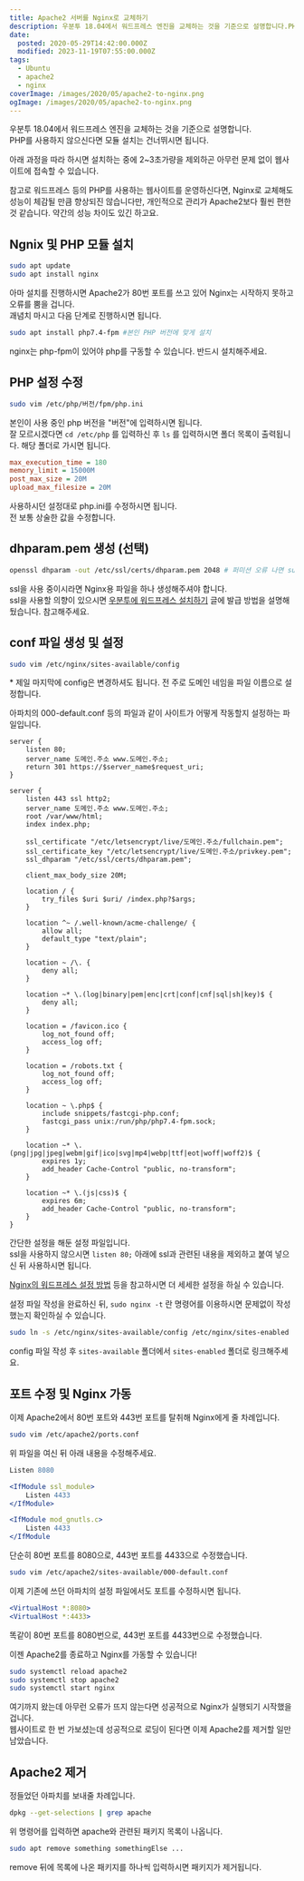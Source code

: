 ```yaml
---
title: Apache2 서버를 Nginx로 교체하기
description: 우분투 18.04에서 워드프레스 엔진을 교체하는 것을 기준으로 설명합니다.PHP를 사용하지 않으신다면 모듈 설치는 건너뛰시면 됩니다. 아래 과정을 따라 하시면 설치하는 중에 2~3초가량을 제외하곤 아무런 문제 없이 웹사이트에 접속할 수 있습니다. 참고로 워드프레스 등의 PHP를 사용하는 웹사이트를 운영하신다면, Nginx로 교체해도 성능이 체감될 만큼 향상되진 않습니다만, 개인적으로 관리가 Apache2보다 훨씬 편한 것 같습니다. 약간의 성능 차이도 있긴 하고요.
date:
  posted: 2020-05-29T14:42:00.000Z
  modified: 2023-11-19T07:55:00.000Z
tags:
  - Ubuntu
  - apache2
  - nginx
coverImage: /images/2020/05/apache2-to-nginx.png
ogImage: /images/2020/05/apache2-to-nginx.png
---
```


우분투 18.04에서 워드프레스 엔진을 교체하는 것을 기준으로 설명합니다.  
PHP를 사용하지 않으신다면 모듈 설치는 건너뛰시면 됩니다.

아래 과정을 따라 하시면 설치하는 중에 2\~3초가량을 제외하곤 아무런 문제 없이 웹사이트에 접속할 수 있습니다.

참고로 워드프레스 등의 PHP를 사용하는 웹사이트를 운영하신다면, Nginx로 교체해도 성능이 체감될 만큼 향상되진 않습니다만, 개인적으로 관리가 Apache2보다 훨씬 편한 것 같습니다. 약간의 성능 차이도 있긴 하고요.

## Ngnix 및 PHP 모듈 설치

```bash
sudo apt update
sudo apt install nginx
```

아마 설치를 진행하시면 Apache2가 80번 포트를 쓰고 있어 Nginx는 시작하지 못하고 오류를 뿜을 겁니다.  
괘념치 마시고 다음 단계로 진행하시면 됩니다.

```bash
sudo apt install php7.4-fpm #본인 PHP 버전에 맞게 설치
```

nginx는 php-fpm이 있어야 php를 구동할 수 있습니다. 반드시 설치해주세요.

## PHP 설정 수정

```bash
sudo vim /etc/php/버전/fpm/php.ini
```

본인이 사용 중인 php 버전을 "버전"에 입력하시면 됩니다.  
잘 모르시겠다면 `cd /etc/php` 를 입력하신 후 `ls` 를 입력하시면 폴더 목록이 출력됩니다. 해당 폴더로 가시면 됩니다.

```ini
max_execution_time = 180
memory_limit = 15000M
post_max_size = 20M
upload_max_filesize = 20M
```

사용하시던 설정대로 php.ini를 수정하시면 됩니다.  
전 보통 상술한 값을 수정합니다.

## dhparam.pem 생성 (선택)

```bash
openssl dhparam -out /etc/ssl/certs/dhparam.pem 2048 # 퍼미션 오류 나면 sudo로 실행
```

ssl을 사용 중이시라면 Nginx용 파일을 하나 생성해주셔야 합니다.  
ssl을 사용할 의향이 있으시면 [우분투에 워드프레스 설치하기](https://marshallku.com/web/tips/%ec%9a%b0%eb%b6%84%ed%88%ac%ec%97%90-%ec%9b%8c%eb%93%9c%ed%94%84%eb%a0%88%ec%8a%a4-%ec%84%a4%ec%b9%98%ed%95%98%ea%b8%b0) 글에 발급 방법을 설명해뒀습니다. 참고해주세요.

## conf 파일 생성 및 설정

```bash
sudo vim /etc/nginx/sites-available/config
```

\* 제일 마지막에 config은 변경하셔도 됩니다. 전 주로 도메인 네임을 파일 이름으로 설정합니다.

아파치의 000-default.conf 등의 파일과 같이 사이트가 어떻게 작동할지 설정하는 파일입니다.

```nginx
server {
    listen 80;
    server_name 도메인.주소 www.도메인.주소;
    return 301 https://$server_name$request_uri;
}

server {
    listen 443 ssl http2;
    server_name 도메인.주소 www.도메인.주소;
    root /var/www/html;
    index index.php;

    ssl_certificate "/etc/letsencrypt/live/도메인.주소/fullchain.pem";
    ssl_certificate_key "/etc/letsencrypt/live/도메인.주소/privkey.pem";
    ssl_dhparam "/etc/ssl/certs/dhparam.pem";

    client_max_body_size 20M;

    location / {
        try_files $uri $uri/ /index.php?$args;
    }

    location ^~ /.well-known/acme-challenge/ {
        allow all;
        default_type "text/plain";
    }

    location ~ /\. {
        deny all;
    }

    location ~* \.(log|binary|pem|enc|crt|conf|cnf|sql|sh|key)$ {
        deny all;
    }

    location = /favicon.ico {
        log_not_found off;
        access_log off;
    }

    location = /robots.txt {
        log_not_found off;
        access_log off;
    }

    location ~ \.php$ {
        include snippets/fastcgi-php.conf;
        fastcgi_pass unix:/run/php/php7.4-fpm.sock;
    }

    location ~* \.(png|jpg|jpeg|webm|gif|ico|svg|mp4|webp|ttf|eot|woff|woff2)$ {
        expires 1y;
        add_header Cache-Control "public, no-transform";
    }

    location ~* \.(js|css)$ {
        expires 6m;
        add_header Cache-Control "public, no-transform";
    }
}
```

간단한 설정을 해둔 설정 파일입니다.  
ssl을 사용하지 않으시면 `listen 80;` 아래에 ssl과 관련된 내용을 제외하고 붙여 넣으신 뒤 사용하시면 됩니다.

[Nginx의 워드프레스 설정 방법](https://www.nginx.com/resources/wiki/start/topics/recipes/wordpress/) 등을 참고하시면 더 세세한 설정을 하실 수 있습니다.

설정 파일 작성을 완료하신 뒤, `sudo nginx -t` 란 명령어를 이용하시면 문제없이 작성했는지 확인하실 수 있습니다.

```bash
sudo ln -s /etc/nginx/sites-available/config /etc/nginx/sites-enabled
```

config 파일 작성 후 `sites-available` 폴더에서 `sites-enabled` 폴더로 링크해주세요.

## 포트 수정 및 Nginx 가동

이제 Apache2에서 80번 포트와 443번 포트를 탈취해 Nginx에게 줄 차례입니다.

```bash
sudo vim /etc/apache2/ports.conf
```

위 파일을 여신 뒤 아래 내용을 수정해주세요.

```apache
Listen 8080

<IfModule ssl_module>
    Listen 4433
</IfModule>

<IfModule mod_gnutls.c>
    Listen 4433
</IfModule
```

단순히 80번 포트를 8080으로, 443번 포트를 4433으로 수정했습니다.

```bash
sudo vim /etc/apache2/sites-available/000-default.conf
```

이제 기존에 쓰던 아파치의 설정 파일에서도 포트를 수정하시면 됩니다.

```apache
<VirtualHost *:8080>
<VirtualHost *:4433>
```

똑같이 80번 포트를 8080번으로, 443번 포트를 4433번으로 수정했습니다.

이젠 Apache2를 종료하고 Nginx를 가동할 수 있습니다!

```bash
sudo systemctl reload apache2
sudo systemctl stop apache2
sudo systemctl start nginx
```

여기까지 왔는데 아무런 오류가 뜨지 않는다면 성공적으로 Nginx가 실행되기 시작했을 겁니다.  
웹사이트로 한 번 가보셨는데 성공적으로 로딩이 된다면 이제 Apache2를 제거할 일만 남았습니다.

## Apache2 제거

정들었던 아파치를 보내줄 차례입니다.

```bash
dpkg --get-selections | grep apache
```

위 명령어를 입력하면 apache와 관련된 패키지 목록이 나옵니다.

```bash
sudo apt remove something somethingElse ...
```

remove 뒤에 목록에 나온 패키지를 하나씩 입력하시면 패키지가 제거됩니다.